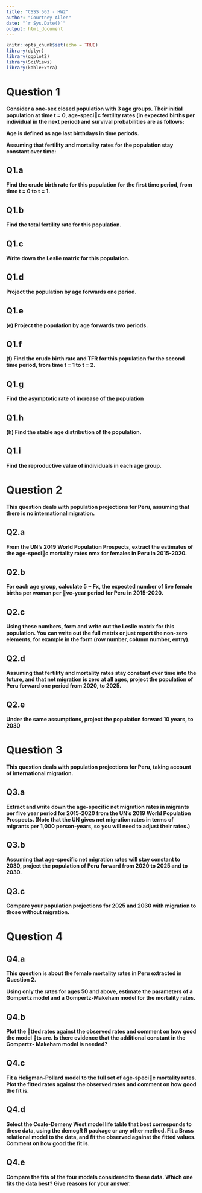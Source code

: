 ```yaml
---
title: "CSSS 563 - HW2"
author: "Courtney Allen"
date: "`r Sys.Date()`"
output: html_document
---
```


```r
knitr::opts_chunk$set(echo = TRUE)
library(dplyr)
library(ggplot2)
library(SciViews)
library(kableExtra)
```

# Question 1

**Consider a one-sex closed population with 3 age groups. Their initial population at time t = 0, age-specic fertility rates (in expected births per individual in the next period) and survival probabilities are as follows:**

**Age is defined as age last birthdays in time periods.**

**Assuming that fertility and mortality rates for the population stay constant over time:**

## Q1.a

**Find the crude birth rate for this population for the first time period, from time t = 0 to t = 1.**

## Q1.b

**Find the total fertility rate for this population.**

## Q1.c 

**Write down the Leslie matrix for this population.**

## Q1.d

**Project the population by age forwards one period.**

## Q1.e

**(e) Project the population by age forwards two periods.**

## Q1.f

**(f) Find the crude birth rate and TFR for this population for the second time period, from time t = 1 to t = 2.**

## Q1.g

**Find the asymptotic rate of increase of the population**

## Q1.h

**(h) Find the stable age distribution of the population.**

## Q1.i

**Find the reproductive value of individuals in each age group.**

# Question 2

**This question deals with population projections for Peru, assuming that there is no international migration.**

## Q2.a

**From the UN's 2019 World Population Prospects, extract the estimates of the age-specic mortality rates nmx for females in Peru in 2015-2020.**

## Q2.b

**For each age group, calculate 5 ~ Fx, the expected number of live female births per woman per ve-year period for Peru in 2015-2020.**

## Q2.c

**Using these numbers, form and write out the Leslie matrix for this population. You can write out the full matrix or just report the non-zero elements, for example in the form (row number, column number, entry).**

## Q2.d 

**Assuming that fertility and mortality rates stay constant over time into the future, and that net migration is zero at all ages, project the population of Peru forward one period from 2020, to 2025.**

## Q2.e
**Under the same assumptions, project the population forward 10 years, to 2030**


# Question 3

**This question deals with population projections for Peru, taking account of international migration.**

## Q3.a

**Extract and write down the age-specific net migration rates in migrants per five year period for 2015-2020 from the UN's 2019 World Population Prospects. (Note that the UN gives net migration rates in terms of migrants per 1,000 person-years, so you will need to adjust their rates.)**

## Q3.b

**Assuming that age-specific net migration rates will stay constant to 2030, project the population of Peru forward from 2020 to 2025 and to 2030.**

## Q3.c 

**Compare your population projections for 2025 and 2030 with migration to those without migration.**


# Question 4

## Q4.a

**This question is about the female mortality rates in Peru extracted in Question 2. **

**Using only the rates for ages 50 and above, estimate the parameters of a Gompertz model and a Gompertz-Makeham model for the mortality rates. **

## Q4.b

**Plot the tted rates against the observed rates and comment on how good the model ts are. Is there evidence that the additional constant in the Gompertz- Makeham model is needed?**

## Q4.c

**Fit a Heligman-Pollard model to the full set of age-specic mortality rates. Plot the fitted rates against the observed rates and comment on how good the fit is.**

## Q4.d

**Select the Coale-Demeny West model life table that best corresponds to these data, using the demogR R package or any other method. Fit a Brass relational model to the data, and fit the observed against the fitted values. Comment on how good the fit is. **

## Q4.e

**Compare the fits of the four models considered to these data. Which one fits the data best? Give reasons for your answer.**